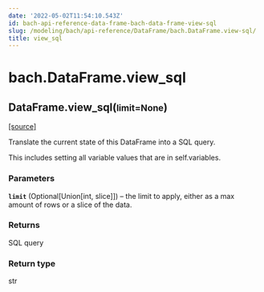 ```yaml
---
date: '2022-05-02T11:54:10.543Z'
id: bach-api-reference-data-frame-bach-data-frame-view-sql
slug: /modeling/bach/api-reference/DataFrame/bach.DataFrame.view-sql/
title: view_sql
---
```


# bach.DataFrame.view_sql

<div class="method">

<h2 class="signature-method"><span class="additional-name">DataFrame.</span><span class="name">view_sql(</span><small class="parameter-list"><span class="parameter" id="limit">limit=None</span></small>)</h2>


&#8203;<span class="view-source">[[source]](https://github.com/objectiv/objectiv-analytics/blob/main/bach/bach/dataframe.py)</span>

<div class="content">

Translate the current state of this DataFrame into a SQL query.

This includes setting all variable values that are in self.variables.


### Parameters

**`limit`** (Optional[Union[int, slice]]) – the limit to apply, either as a max amount of rows or a slice of the data.



### Returns

SQL query



### Return type

str



</div>

</div>
